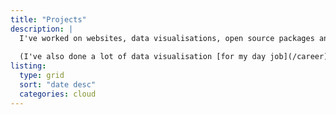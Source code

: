 ```yaml
---
title: "Projects"
description: |
  I've worked on websites, data visualisations, open source packages and other fun things.
  
  (I've also done a lot of data visualisation [for my day job](/career)!)
listing:
  type: grid
  sort: "date desc"
  categories: cloud
---
```

